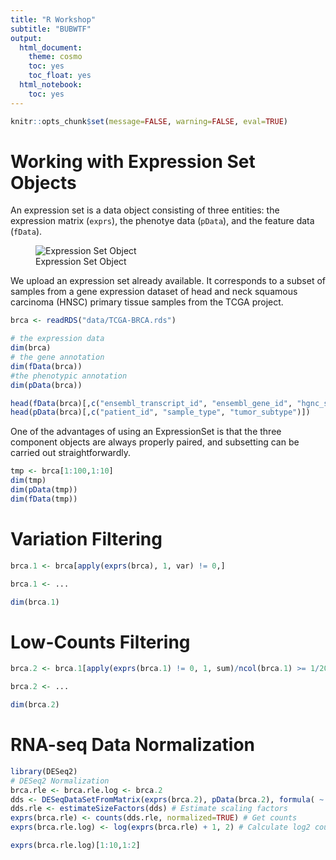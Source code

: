 ```yaml
---
title: "R Workshop"
subtitle: "BUBWTF"
output:
  html_document:
    theme: cosmo
    toc: yes 
    toc_float: yes
  html_notebook:
    toc: yes
---
```


```r
knitr::opts_chunk$set(message=FALSE, warning=FALSE, eval=TRUE)
```

# Working with Expression Set Objects
An expression set is a data object consisting of three entities: the
expression matrix (`exprs`), the phenotye data (`pData`), and the
feature data (`fData`).

![Expression Set Object](media/eset.png)

We upload an expression set already available. It corresponds to a subset of samples from a gene expression dataset of head and neck squamous carcinoma (HNSC) primary tissue samples from the TCGA project.

```r
brca <- readRDS("data/TCGA-BRCA.rds")

# the expression data
dim(brca)
# the gene annotation
dim(fData(brca))
#the phenotypic annotation
dim(pData(brca))

head(fData(brca)[,c("ensembl_transcript_id", "ensembl_gene_id", "hgnc_symbol")])
head(pData(brca)[,c("patient_id", "sample_type", "tumor_subtype")])
```

One of the advantages of using an ExpressionSet is that the three component objects are always properly paired, and subsetting can be carried out straightforwardly.
```r
tmp <- brca[1:100,1:10]
dim(tmp)
dim(pData(tmp))
dim(fData(tmp))
```

# Variation Filtering
```r
brca.1 <- brca[apply(exprs(brca), 1, var) != 0,]
```

```r
brca.1 <- ...
```

```r
dim(brca.1)
```

# Low-Counts Filtering
```r
brca.2 <- brca.1[apply(exprs(brca.1) != 0, 1, sum)/ncol(brca.1) >= 1/20,]
```

```r
brca.2 <- ...
```

```r
dim(brca.2)
```

# RNA-seq Data Normalization
```r
library(DESeq2)
# DESeq2 Normalization
brca.rle <- brca.rle.log <- brca.2
dds <- DESeqDataSetFromMatrix(exprs(brca.2), pData(brca.2), formula( ~ 1)) # Create DEseq2 specific object
dds.rle <- estimateSizeFactors(dds) # Estimate scaling factors
exprs(brca.rle) <- counts(dds.rle, normalized=TRUE) # Get counts
exprs(brca.rle.log) <- log(exprs(brca.rle) + 1, 2) # Calculate log2 counts
```

```r
exprs(brca.rle.log)[1:10,1:2]
```
